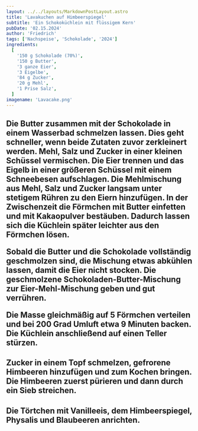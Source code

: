 ```yaml
---
layout: ../../layouts/MarkdownPostLayout.astro
title: 'Lavakuchen auf Himbeerspiegel'
subtitle: 'Ein Schokoküchlein mit flüssigem Kern'
pubDate: '02.15.2024'
author: 'Friedrich'
tags: ['Nachspeise', 'Schokolade', '2024']
ingredients:
  [
    '150 g Schokolade (70%)',
    '150 g Butter',
    '3 ganze Eier',
    '3 Eigelbe',
    '84 g Zucker',
    '20 g Mehl',
    '1 Prise Salz',
  ]
imagename: 'Lavacake.png'
---
```



<H2 text="Zubereitung" />

Die Butter zusammen mit der Schokolade in einem Wasserbad schmelzen lassen. Dies geht schneller, wenn beide Zutaten zuvor zerkleinert werden. Mehl, Salz und Zucker in einer kleinen Schüssel vermischen. Die Eier trennen und das Eigelb in einer größeren Schüssel mit einem Schneebesen aufschlagen. Die Mehlmischung aus Mehl, Salz und Zucker langsam unter stetigem Rühren zu den Eiern hinzufügen. In der Zwischenzeit die Förmchen mit Butter einfetten und mit Kakaopulver bestäuben. Dadurch lassen sich die Küchlein später leichter aus den Förmchen lösen.

Sobald die Butter und die Schokolade vollständig geschmolzen sind, die Mischung etwas abkühlen lassen, damit die Eier nicht stocken. Die geschmolzene Schokoladen-Butter-Mischung zur Eier-Mehl-Mischung geben und gut verrühren.

Die Masse gleichmäßig auf 5 Förmchen verteilen und bei 200 Grad Umluft etwa 9 Minuten backen. Die Küchlein anschließend auf einen Teller stürzen.

<H2 text="Für den Himbeerspiegel" />

Zucker in einem Topf schmelzen, gefrorene Himbeeren hinzufügen und zum Kochen bringen. Die Himbeeren zuerst pürieren und dann durch ein Sieb streichen.

<H2 text="Für das Drumherum" />

Die Törtchen mit Vanilleeis, dem Himbeerspiegel, Physalis und Blaubeeren anrichten.
